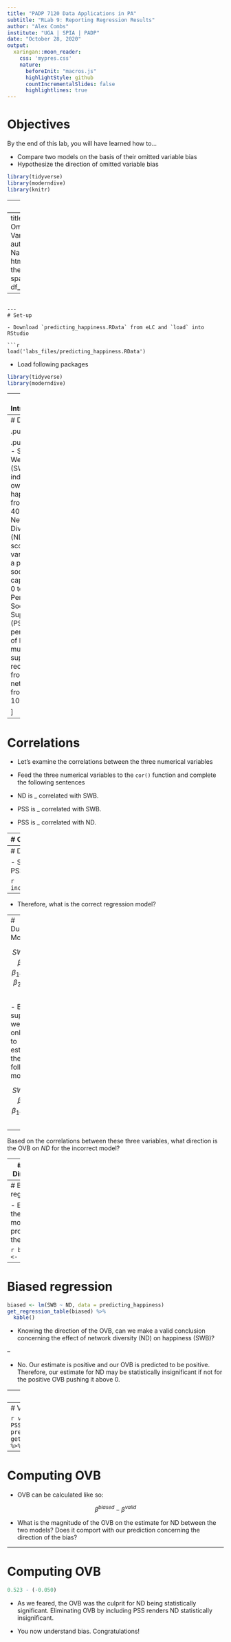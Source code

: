 ```yaml
---
title: "PADP 7120 Data Applications in PA"
subtitle: "RLab 9: Reporting Regression Results"
author: "Alex Combs"
institute: "UGA | SPIA | PADP"
date: "October 28, 2020"
output:
  xaringan::moon_reader:
    css: 'mypres.css'
    nature:
      beforeInit: "macros.js"
      highlightStyle: github
      countIncrementalSlides: false
      highlightlines: true
---
```

# Objectives

By the end of this lab, you will have learned how to...

- Compare two models on the basis of their omitted variable bias
- Hypothesize the direction of omitted variable bias

```r
library(tidyverse)
library(moderndive)
library(knitr)
```

---
# Set-up

- Start a new project and notebook

- Change YAML

```r
---
title: "RLab 9: Omitted Variable Bias"
author: "Your Name"
output: 
  html_document:
    theme: spacelab
    df_print: paged
---
```

---
# Set-up

- Download `predicting_happiness.RData` from eLC and `load` into RStudio

```r
load('labs_files/predicting_happiness.RData')
```

- Load following packages

```r
library(tidyverse)
library(moderndive)
```

---
# Introduction

- Governments want citizens to be happy. 

- Happy citizens cost less, spend more, attract business, and do not overthrow their government overlords. 

- Suppose we are government elites interested in whether citizens' social networks affect their happiness. Perhaps we can implement new policies or modify city design to foster better social networking and subdue the masses...for now.

---
# Data

.pull-left[
```r
head(predicting_happiness, n = 4) %>% 
  kable()
```
]

.pull-right[
- Subjective Well Being (SWB) - individual's own level of happiness from 0 to 40.
- Network Diversity (ND) - scope and variability of a person's social capital from 0 to 10.
- Perceived Social Support (PSS) - perception of how much support received from social networks from 0 to 100.

]

---
# Correlations

- Let's examine the correlations between the three numerical variables

- Feed the three numerical variables to the `cor()` function and complete the following sentences

- ND is _ correlated with SWB.
- PSS is _ correlated with SWB.
- PSS is _ correlated with ND.

---
# Correlations

.pull-left[
```r
predicting_happiness %>% 
  select(-Id) %>% 
  cor() %>% 
  kable(digits = 2)
```
]

.pull-right[

- ND is positively correlated with SWB.
- PSS is positively correlated with SWB.
- PSS is positively correlated with ND.

]

---
# DAG

- Suppose we theorize the effect of ND and PSS on SWB like so

```r
include_graphics('labs_files/happydag.png')
```

--

- Therefore, what is the correct regression model?

---
# Dueling Models

$$SWB_i=\beta_0+\beta_1ND_i+\beta_2PSS_i+\epsilon$$

- But suppose we are only able to estimate the following model

$$SWB_i=\beta_0+\beta_1ND_i+\epsilon$$

--

Based on the correlations between these three variables, what direction is the OVB on $ND$ for the incorrect model?

---
# OVB Direction

- PSS affects SWB and ND according to our theoretical DAG 

- PSS effect is the same direction on SWB and ND according to the correlations

- We can predict this OVB will be positive

---
# Biased regression

- Estimate the biased model and provide the results

```r
biased <- 
```

---
# Biased regression

```r
biased <- lm(SWB ~ ND, data = predicting_happiness)
get_regression_table(biased) %>% 
  kable()
```

- Knowing the direction of the OVB, can we make a valid conclusion concerning the effect of network diversity (ND) on happiness (SWB)?

--

- No. Our estimate is positive and our OVB is predicted to be positive. Therefore, our estimate for ND may be statistically insignificant if not for the positive OVB pushing it above 0.

---
# Valid regression

Estimate the valid model and provide the results.

```r
valid <- 
```

---
# Valid regression

```r
valid <- lm(SWB ~ ND + PSS, data = predicting_happiness)
get_regression_table(valid) %>% 
  kable()
```

---
# Computing OVB

- OVB can be calculated like so:

$$\beta^{biased}-\beta^{valid}$$

- What is the magnitude of the OVB on the estimate for ND between the two models? Does it comport with our prediction concerning the direction of the bias?

---
# Computing OVB

```r
0.523 - (-0.050)
```

- As we feared, the OVB was the culprit for ND being statistically significant. Eliminating OVB by including PSS renders ND statistically insignificant.

- You now understand bias. Congratulations!